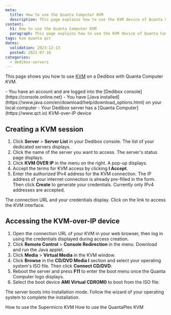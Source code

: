 ```yaml
---
meta:
  title: How to use the Quanta Computer KVM
  description: This page explains how to use the KVM device of Quanta Computer servers
content:
  h1: How to use the Quanta Computer KVM
  paragraph: This page explains how to use the KVM device of Quanta Computer servers
tags: kvm quanta qct
dates:
  validation: 2023-12-13
  posted: 2021-07-16
categories:
  - dedibox-servers
---
```



This page shows you how to use [KVM](/dedibox/kvm-over-ip/concepts/#kvm-over-ip) on a Dedibox with Quanta Computer KVM.

<Message type="requirement">
  - You have an account and are logged into the [Dedibox console](https://console.online.net)
  - You have [Java installed](https://www.java.com/en/download/help/download_options.html) on your local computer
  - Your Dedibox server has a [Quanta Computer](https://www.qct.io) KVM-over-IP device
</Message>

## Creating a KVM session

1. Click **Server** > **Server List** in your Dedibox console. The list of your dedicated servers displays.
2. Click the name of the server you want to access. The server's status page displays.
3. Click **KVM OVER IP** in the menu on the right. A pop-up displays.
    <Lightbox src="scaleway_KVM.webp" alt="" />
4. Accept the terms for KVM access by clicking **I Accept**.
5. Enter the authorized IPv4 address for the KVM connection. The IP address of your internet connection is already pre-filled in the form. Then click **Create** to generate your credentials.
    <Message type="note">
      Currently only IPv4 addresses are accepted.
    </Message>

The connection URL and your credentials display. Click on the link to access the KVM interface.

## Accessing the KVM-over-IP device

1. Open the connection URL of your KVM in your web browser, then log in using the credentials displayed during access creation.
2. Click **Remote Control** > **Console Redirection** in the menu. Download and run the Java applet.
    <Lightbox src="scaleway_qct_console_redir.webp" alt="" />
3. Click **Media** > **Virtual Media** in the KVM window.
    <Lightbox src="scaleway_qct_virtual_media.webp" alt="" />
4. Click **Browse** in the **CD/DVD Media I** section and select your operating system's ISO file. Then click **Connect CD/DVD**:
    <Lightbox src="scaleway_qct_add_vm.webp" alt="" />
5. Reboot the server and press **F11** to enter the boot menu once the Quanta Computer logo displays.
6. Select the boot device **AMI Virtual CDROM0** to boot from the ISO file:
    <Lightbox src="scaleway_qct_boot_device.webp" alt="" />

The server boots into installation mode. Follow the wizard of your operating system to complete the installation.


<Navigation title="See also">
  <PreviousButton to="/dedibox/kvm-over-ip/how-to/supermicro/">How to use the Supermicro KVM</PreviousButton>
  <NextButton to="/dedibox/kvm-over-ip/how-to/quantaplex/">How to use the QuantaPlex KVM</NextButton>
</Navigation>